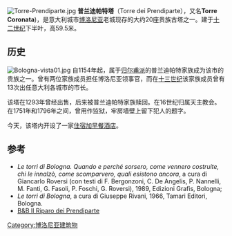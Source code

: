 {{coord|44.495975|11.344775|region:IT|display=title}}
[[Image:Torre-Prendiparte.jpg|thumb]]
'''普兰迪帕特塔'''（Torre dei Prendiparte），又名'''Torre Coronata''')，是意大利城市[[博洛尼亚|博洛尼亚]]老城现存的大约20座贵族古塔之一。建于[[十二世纪|十二世纪]]下半叶，高59.5米。

== 历史==
[[Image:Bologna-vista01.jpg|thumb]]
自1154年起，属于[[归尔甫派和吉伯林派|归尔甫派]]的普兰迪帕特家族成为该市的贵族之一。曾有两位家族成员担任博洛尼亚领事官，而在[[十三世纪|十三世纪]]该家族成员曾有13次出任意大利各城市的市长。

该塔在1293年曾经出售，后来被普兰迪帕特家族赎回。在16世纪归属天主教会。在1751年和1796年之间，曾用作监狱，牢房墙壁上留下犯人的题字。

今天，该塔内开设了一家[[住宿加早餐酒店|住宿加早餐酒店]]。

==参考==
* ''Le torri di Bologna. Quando e perché sorsero, come vennero costruite, chi le innalzò, come scomparvero, quali esistono ancora'', a cura di Giancarlo Roversi (con testi di F. Bergonzoni, C. De Angelis, P. Nannelli, M. Fanti, G. Fasoli, P. Foschi, G. Roversi), 1989, Edizioni Grafis, Bologna;
* ''Le torri di Bologna'', a cura di Giuseppe Rivani, 1966, Tamari Editori, Bologna.
*[http://www.prendiparte.it/ B&B Il Riparo dei Prendiparte] {{Wayback|url=http://www.prendiparte.it/ |date=20210212015312 }}
[[Category:博洛尼亚建筑物|Category:博洛尼亚建筑物]]